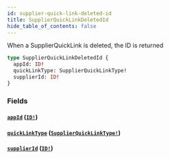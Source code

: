```yaml
---
id: supplier-quick-link-deleted-id
title: SupplierQuickLinkDeletedId
hide_table_of_contents: false
---
```



When a SupplierQuickLink is deleted, the ID is returned

```graphql
type SupplierQuickLinkDeletedId {
  appId: ID!
  quickLinkType: SupplierQuickLinkType!
  supplierId: ID!
}
```


### Fields

#### [`appId`](#) ([`ID!`](/supply/api/graphql-admin/reference/scalars/id))




#### [`quickLinkType`](#) ([`SupplierQuickLinkType!`](/supply/api/graphql-admin/reference/enums/supplier-quick-link-type))




#### [`supplierId`](#) ([`ID!`](/supply/api/graphql-admin/reference/scalars/id))






